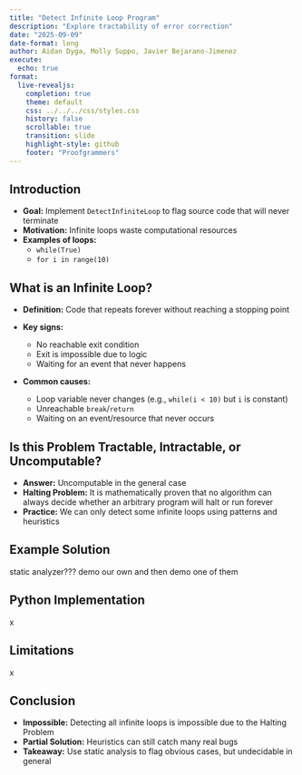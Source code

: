 ```yaml
---
title: "Detect Infinite Loop Program"
description: "Explore tractability of error correction"
date: "2025-09-09"
date-format: long
author: Aidan Dyga, Molly Suppo, Javier Bejarano-Jimenez
execute:
  echo: true
format:
  live-revealjs:
    completion: true
    theme: default
    css: ../../../css/styles.css
    history: false
    scrollable: true
    transition: slide
    highlight-style: github
    footer: "Proofgrammers"
---
```


## Introduction

::: {.fragment}
  - **Goal:** Implement `DetectInfiniteLoop` to flag source code that will never terminate
  - **Motivation:** Infinite loops waste computational resources
  - **Examples of loops:**
    - `while(True)`
    - `for i in range(10)`
:::

## What is an Infinite Loop?

::: {.fragment}
  - **Definition:** Code that repeats forever without reaching a stopping point

  - **Key signs:**
    - No reachable exit condition
    - Exit is impossible due to logic
    - Waiting for an event that never happens

  - **Common causes:**
    - Loop variable never changes (e.g., `while(i < 10)` but `i` is constant)
    - Unreachable `break`/`return`
    - Waiting on an event/resource that never occurs
:::

## Is this Problem Tractable, Intractable, or Uncomputable?

::: {.fragment}
  - **Answer:** Uncomputable in the general case
  - **Halting Problem:** It is mathematically proven that no algorithm can always decide whether an arbitrary program will halt or run forever
  - **Practice:** We can only detect some infinite loops using patterns and heuristics
:::

## Example Solution

static analyzer??? demo our own and then demo one of them

## Python Implementation

x

## Limitations

x

## Conclusion

::: {.fragment}
  - **Impossible:** Detecting all infinite loops is impossible due to the Halting Problem
  - **Partial Solution:** Heuristics can still catch many real bugs
  - **Takeaway:** Use static analysis to flag obvious cases, but undecidable in general
:::

